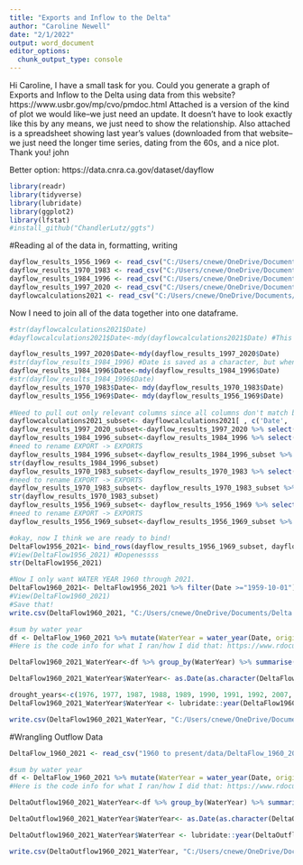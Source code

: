 ```yaml
---
title: "Exports and Inflow to the Delta"
author: "Caroline Newell"
date: "2/1/2022"
output: word_document
editor_options: 
  chunk_output_type: console
---
```

Hi Caroline, I have a small task for you. Could you generate a graph of Exports and Inflow to the Delta using data from this website? https://www.usbr.gov/mp/cvo/pmdoc.html
Attached is a version of the kind of plot we would like--we just need an update. It doesn't have to look exactly like this by any means, we just need to show the relationship. Also attached is a spreadsheet showing last year's values (downloaded from that website--we just need the longer time series, dating from the 60s, and a nice plot.  Thank you!
john

Better option: https://data.cnra.ca.gov/dataset/dayflow
```r
library(readr)
library(tidyverse)
library(lubridate)
library(ggplot2)
library(lfstat)
#install_github("ChandlerLutz/ggts")
```

#Reading al of the data in, formatting, writing

```r
dayflow_results_1956_1969 <- read_csv("C:/Users/cnewe/OneDrive/Documents/Delta Inflow Outflow/1960 to present/data/dayflow-results-1956-1969.csv")
dayflow_results_1970_1983 <- read_csv("C:/Users/cnewe/OneDrive/Documents/Delta Inflow Outflow/1960 to present/data/dayflow-results-1970-1983.csv")
dayflow_results_1984_1996 <- read_csv("C:/Users/cnewe/OneDrive/Documents/Delta Inflow Outflow/1960 to present/data/dayflow-results-1984-1996.csv")
dayflow_results_1997_2020 <- read_csv("C:/Users/cnewe/OneDrive/Documents/Delta Inflow Outflow/1960 to present/data/dayflow-results-1997-2020.csv")
dayflowcalculations2021 <- read_csv("C:/Users/cnewe/OneDrive/Documents/Delta Inflow Outflow/1960 to present/data/dayflowcalculations2021.csv")
```

Now I need to join all of the data together into one dataframe.

```r
#str(dayflowcalculations2021$Date)
#dayflowcalculations2021$Date<-mdy(dayflowcalculations2021$Date) #This deletes values for some reason, and date data appears to be correct already... so i'm gonna leave it.

dayflow_results_1997_2020$Date<-mdy(dayflow_results_1997_2020$Date)
#str(dayflow_results_1984_1996) #Date is saved as a character, but when i do as.date it changes the value completely...                     
dayflow_results_1984_1996$Date<-mdy(dayflow_results_1984_1996$Date)
#str(dayflow_results_1984_1996$Date)
dayflow_results_1970_1983$Date<- mdy(dayflow_results_1970_1983$Date)
dayflow_results_1956_1969$Date<- mdy(dayflow_results_1956_1969$Date)
                                                    
#Need to pull out only relevant columns since all columns don't match between data sets. 
dayflowcalculations2021_subset<- dayflowcalculations2021[ , c('Date', 'TOT', 'EXPORTS', 'OUT')]  #how to subset with base r   
dayflow_results_1997_2020_subset<-dayflow_results_1997_2020 %>% select(Date, TOT, EXPORTS, OUT) #how to subset using tidyverse
dayflow_results_1984_1996_subset<-dayflow_results_1984_1996 %>% select(Date, TOT, EXPORT, OUT)
#need to rename EXPORT -> EXPORTS
dayflow_results_1984_1996_subset<-dayflow_results_1984_1996_subset %>% rename(EXPORTS = EXPORT)
str(dayflow_results_1984_1996_subset)
dayflow_results_1970_1983_subset<-dayflow_results_1970_1983 %>% select(Date, TOT, EXPORT, OUT)
#need to rename EXPORT -> EXPORTS
dayflow_results_1970_1983_subset<- dayflow_results_1970_1983_subset %>% rename(EXPORTS = EXPORT)
str(dayflow_results_1970_1983_subset)
dayflow_results_1956_1969_subset<- dayflow_results_1956_1969 %>% select(Date, TOT, EXPORT, OUT)
#need to rename EXPORT -> EXPORTS
dayflow_results_1956_1969_subset<-dayflow_results_1956_1969_subset %>% rename(EXPORTS = EXPORT)

#okay, now I think we are ready to bind!
DeltaFlow1956_2021<- bind_rows(dayflow_results_1956_1969_subset, dayflow_results_1970_1983_subset, dayflow_results_1984_1996_subset, dayflow_results_1997_2020_subset, dayflowcalculations2021_subset)
#View(DeltaFlow1956_2021) #Dopenessss
str(DeltaFlow1956_2021)
```

```r
#Now I only want WATER YEAR 1960 through 2021.
DeltaFlow1960_2021<- DeltaFlow1956_2021 %>% filter(Date >="1959-10-01")
#View(DeltaFlow1960_2021)
#Save that!
write.csv(DeltaFlow1960_2021, "C:/Users/cnewe/OneDrive/Documents/Delta Inflow Outflow/DeltaFlows/1960 to present/data/DeltaFlow_1960_2021.csv")
```

```r
#sum by water year
df <- DeltaFlow_1960_2021 %>% mutate(WaterYear = water_year(Date, origin = "usgs")) #That was so easy! Crying.
#Here is the code info for what I ran/how I did that: https://www.rdocumentation.org/packages/lfstat/versions/0.9.4/topics/water_year

DeltaFlow1960_2021_WaterYear<-df %>% group_by(WaterYear) %>% summarise(Exports_MAF = sum(EXPORTS*1.983)/1000000, TOT_MAF = sum(TOT*1.983)/1000000) #24 hours at 1 cfs  = 1.983 acre feet

DeltaFlow1960_2021_WaterYear$WaterYear<- as.Date(as.character(DeltaFlow1960_2021_WaterYear$WaterYear), format="%Y")

drought_years<-c(1976, 1977, 1987, 1988, 1989, 1990, 1991, 1992, 2007, 2008, 2009, 2012, 2013, 2014, 2015, 2016, 2020, 2021) #data from: https://water.ca.gov/water-basics/drought  and Peter (2020, 2021)
DeltaFlow1960_2021_WaterYear$WaterYear <- lubridate::year(DeltaFlow1960_2021_WaterYear$WaterYear)

write.csv(DeltaFlow1960_2021_WaterYear, "C:/Users/cnewe/OneDrive/Documents/Delta Inflow Outflow/DeltaFlows/1960 to present/data/DeltaFlow_WaterYears1960_2021.csv")

```

#Wrangling Outflow Data
```r
DeltaFlow_1960_2021 <- read_csv("1960 to present/data/DeltaFlow_1960_2021.csv")

#sum by water year
df <- DeltaFlow_1960_2021 %>% mutate(WaterYear = water_year(Date, origin = "usgs")) #That was so easy! Crying.
#Here is the code info for what I ran/how I did that: https://www.rdocumentation.org/packages/lfstat/versions/0.9.4/topics/water_year

DeltaOutflow1960_2021_WaterYear<-df %>% group_by(WaterYear) %>% summarise(Outflow_MAF = sum(OUT*1.983)/1000000) #24 hours at 1 cfs  = 1.983 acre feet

DeltaOutflow1960_2021_WaterYear$WaterYear<- as.Date(as.character(DeltaOutflow1960_2021_WaterYear$WaterYear), format="%Y")

DeltaOutflow1960_2021_WaterYear$WaterYear <- lubridate::year(DeltaOutflow1960_2021_WaterYear$WaterYear)

write.csv(DeltaOutflow1960_2021_WaterYear, "C:/Users/cnewe/OneDrive/Documents/Delta Inflow Outflow/DeltaFlows/1960 to present/data/DeltaOutflow_WaterYears1960_2021.csv")
```